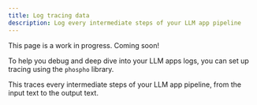 ```yaml
---
title: Log tracing data
description: Log every intermediate steps of your LLM app pipeline
---
```


<Info>
This page is a work in progress. Coming soon!
</Info>

To help you debug and deep dive into your LLM apps logs, you can set up tracing using the `phospho` library.

This traces every intermediate steps of your LLM app pipeline, from the input text to the output text.

